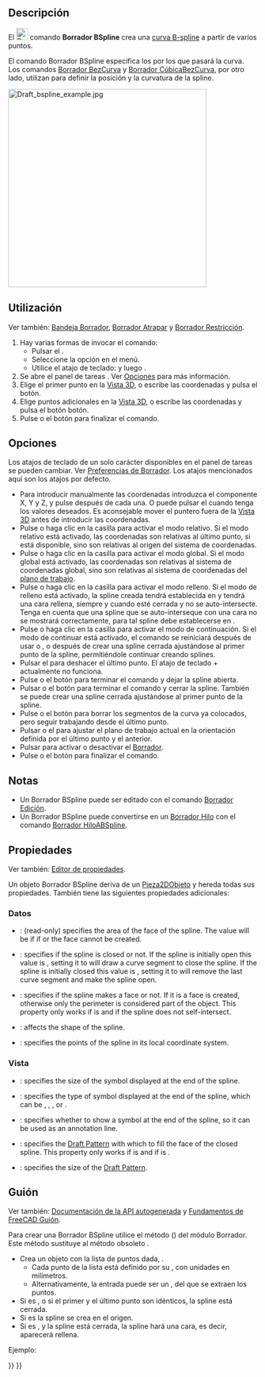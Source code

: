 <languages/>

<div class="mw-translate-fuzzy">
{{Docnav/es
|[[Draft_Polygon|Polígono]]
|[[Draft_CubicBezCurve|CúbicaBezCurva]]
|[[Draft_Workbench|Borrador]]
|IconL=Draft_Polygon.svg
|IconR=Draft_CubicBezCurve.svg
|IconC=Workbench_Draft.svg
}}
</div>

<div class="mw-translate-fuzzy">
{{GuiCommand/es
|Name=Draft BSpline
|Name/es=Borrador BSpline
|MenuLocation=Borrador → B-Spline 
|Workbenches=[[Draft_Workbench/es|Borrador]], [[Arch_Workbench/es|Arquitectura]]
|Shortcut={{KEY|B}} {{KEY|S}}
|Version=0.7
|SeeAlso=[[Draft_Wire/es|Borrador Hilo]], [[Draft_CubicBezCurve/es|Borrador CúbicaBezCurva]], [[Draft_BezCurve/es|Borrador BezCurva]]
}}
</div>

<span id="Description"></span>
==Descripción== 

El [[Image:Draft_BSpline.svg|24px]] comando '''Borrador BSpline''' crea una [https://es.wikipedia.org/wiki/B-spline curva B-spline] a partir de varios puntos.

El comando Borrador BSpline especifica los {{Emphasis|puntos exactos}} por los que pasará la curva. Los comandos [[Draft BezCurve/es|Borrador BezCurva]] y [[Draft_CubicBezCurve/es|Borrador CúbicaBezCurva]], por otro lado, utilizan {{Emphasis|puntos de control}} para definir la posición y la curvatura de la spline. 

[[Image:Draft_bspline_example.jpg|400px]]
{{Caption|Spline definida por múltiples puntos}}

<span id="Usage"></span>
==Utilización==

Ver también: [[Draft_Tray/es|Bandeja Borrador]], [[Draft_Snap/es|Borrador Atrapar]] y [[Draft_Constrain/es|Borrador Restricción]].

<div class="mw-translate-fuzzy">
#Hay varias formas de invocar el comando:
#* Pulsar el {{Button|[[Image:Draft_BSpline.svg|16px]] [[Draft_BSpline/es|Borrador BSpline]]}}.
#* Seleccione la opción {{MenuCommand|Borrador → [[Image:Draft_BSpline.svg|16px]] B-spline}} en el menú.
#* Utilice el atajo de teclado: {{KEY|B}} y luego {{KEY|S}}.
# Se abre el panel de tareas {{MenuCommand|B-spline}}. Ver [[#Opciones|Opciones]] para más información.
# Elige el primer punto en la [[3D_view/es|Vista 3D]], o escribe las coordenadas y pulsa el {{Button|[[Image:Draft_AddPoint.svg|16px]] Introducir punto}} botón.
# Elige puntos adicionales en la [[3D_view/es|Vista 3D]], o escribe las coordenadas y pulsa el botón {{Button|[[Image:Draft_AddPoint.svg|16px]] Introducir punto}} botón.
# Pulse {{KEY|Esc}} o el botón {{Button|Cerrar}} para finalizar el comando.
</div>

<span id="Options"></span>
==Opciones==

<div class="mw-translate-fuzzy">
Los atajos de teclado de un solo carácter disponibles en el panel de tareas se pueden cambiar. Ver [[Draft_Preferences/rs|Preferencias de Borrador]]. Los atajos mencionados aquí son los atajos por defecto.
</div>

<div class="mw-translate-fuzzy">
* Para introducir manualmente las coordenadas introduzca el componente X, Y y Z, y pulse {{KEY|Enter}} después de cada una. O puede pulsar el {{Button|[[Image:Draft_AddPoint.svg|16px]] Introducir punto}} cuando tenga los valores deseados. Es aconsejable mover el puntero fuera de la [[3D_view/es|Vista 3D]] antes de introducir las coordenadas.
* Pulse {{KEY|R}} o haga clic en la casilla {{MenuCommand|Relative}} para activar el modo relativo. Si el modo relativo está activado, las coordenadas son relativas al último punto, si está disponible, sino son relativas al origen del sistema de coordenadas.
* Pulse {{KEY|G}} o haga clic en la casilla {{MenuCommand|Global}} para activar el modo global. Si el modo global está activado, las coordenadas son relativas al sistema de coordenadas global, sino son relativas al sistema de coordenadas del [[Draft_SelectPlane/es|plano de trabajo]]. {{Version/es|0.20}}
* Pulse {{KEY|L}} o haga clic en la casilla {{MenuCommand|Filled}} para activar el modo relleno. Si el modo de relleno está activado, la spline creada tendrá {{PropertyData|Make Face}} establecida en {{TRUE}} y tendrá una cara rellena, siempre y cuando esté cerrada y no se auto-intersecte. Tenga en cuenta que una spline que se auto-interseque con una cara no se mostrará correctamente, para tal spline {{PropertyData|Make Face}} debe establecerse en {{FALSE}}.
* Pulse {{KEY|T}} o haga clic en la casilla {{MenuCommand|Continue}} para activar el modo de continuación. Si el modo de continuar está activado, el comando se reiniciará después de usar {{Button|[[Image:Draft_FinishLine.svg|16px]] Terminar}} o {{Button|[[Image:Draft_CloseLine.svg|16px]] Cerrar}}, o después de crear una spline cerrada ajustándose al primer punto de la spline, permitiéndole continuar creando splines.
* Pulsar el {{Button|[[Image:Draft_UndoLine.svg|16px]] Deshacer}} para deshacer el último punto. El atajo de teclado {{KEY|Ctrl}}+{{KEY|Z}} actualmente no funciona.
* Pulse {{KEY|A}} o el botón {{Button|[[Image:Draft_FinishLine.svg|16px]] Finalizar}} para terminar el comando y dejar la spline abierta.
* Pulsar {{KEY|O}} o el botón {{Button|[[Image:Draft_CloseLine.svg|16px]] Cerrar}} para terminar el comando y cerrar la spline. También se puede crear una spline cerrada ajustándose al primer punto de la spline.
* Pulse {{KEY|W}} o el botón {{Button|[[Image:Draft Wipe.svg|16px]] Limpiar}} para borrar los segmentos de la curva ya colocados, pero seguir trabajando desde el último punto.
* Pulsar {{KEY|U}} o el {{Button|[[Image:Draft SelectPlane.svg|16px]] [[Draft_SelectPlane/es|Ajustar el plano de trabajo]]}} para ajustar el plano de trabajo actual en la orientación definida por el último punto y el anterior.
* Pulsar {{KEY|S}} para activar o desactivar el [[Draft_Snap|Borrador]].
* Pulse {{KEY|Esc}} o el botón {{button|Close}} para finalizar el comando.
</div>

<span id="Notes"></span>
==Notas==

* Un Borrador BSpline puede ser editado con el comando [[Draft_Edit/es|Borrador Edición]].
* Un Borrador BSpline puede convertirse en un [[Draft_Wire/es|Borrador Hilo]] con el comando [[Draft_WireToBSpline/es|Borrador HiloABSpline]].

<span id="Properties"></span>
==Propiedades==

<div class="mw-translate-fuzzy">
Ver también: [[property_editor/es|Editor de propiedades]].
</div>

Un objeto Borrador BSpline deriva de un [[Part_Part2DObject/es|Pieza2DObjeto]] y hereda todas sus propiedades. También tiene las siguientes propiedades adicionales:

<span id="Data"></span>
=== Datos ===

{{TitleProperty|Draft}}

* {{PropertyData|Area|Area}}: (read-only) specifies the area of the face of the spline. The value will be {{value|0.0}} if {{PropertyData|Make Face}} if {{FALSE}} or the face cannot be created.
* {{PropertyData|Closed|Bool}}: specifies if the spline is closed or not. If the spline is initially open this value is {{FALSE}}, setting it to {{TRUE}} will draw a curve segment to close the spline. If the spline is initially closed this value is {{TRUE}}, setting it to {{FALSE}} will remove the last curve segment and make the spline open.
* {{PropertyData|Make Face|Bool}}: specifies if the spline makes a face or not. If it is {{TRUE}} a face is created, otherwise only the perimeter is considered part of the object. This property only works if {{PropertyData|Closed}} is {{TRUE}} and if the spline does not self-intersect.
* {{PropertyData|Parameterization|Float}}: affects the shape of the spline.
* {{PropertyData|Points|VectorList}}: specifies the points of the spline in its local coordinate system.

<span id="View"></span>
=== Vista ===

{{TitleProperty|Draft}}

* {{PropertyView|Arrow Size|Length}}: specifies the size of the symbol displayed at the end of the spline.
* {{PropertyView|Arrow Type|Enumeration}}: specifies the type of symbol displayed at the end of the spline, which can be {{value|Dot}}, {{value|Circle}}, {{value|Arrow}}, {{value|Tick}} or {{value|Tick-2}}.
* {{PropertyView|End Arrow|Bool}}: specifies whether to show a symbol at the end of the spline, so it can be used as an annotation line.
* {{PropertyView|Pattern|Enumeration}}: specifies the [[Draft_Pattern|Draft Pattern]] with which to fill the face of the closed spline. This property only works if {{PropertyData|Make Face}} is {{TRUE}} and if {{PropertyView|Display Mode}} is {{value|Flat Lines}}.
* {{PropertyView|Pattern Size|Float}}: specifies the size of the [[Draft_Pattern|Draft Pattern]].

<span id="Scripting"></span>
==Guión==

Ver también: [https://freecad.github.io/SourceDoc/ Documentación de la API autogenerada] y [[FreeCAD_Scripting_Basics/es|Fundamentos de FreeCAD Guión]].

Para crear una Borrador BSpline utilice el método {{incode|make_bspline}} ({{Version/es|0.19}}) del módulo Borrador. Este método sustituye al método obsoleto {{incode|makeBSpline}}.

{{Code|code=
bspline = make_bspline(pointslist, closed=False, placement=None, face=None, support=None)
bspline = make_bspline(Part.Wire, closed=False, placement=None, face=None, support=None)
}}

* Crea un objeto {{incode|bspline}} con la lista de puntos dada, {{incode|pointslist}}.
** Cada punto de la lista está definido por su {{incode|FreeCAD.Vector}}, con unidades en milímetros.
** Alternativamente, la entrada puede ser un {{incode|Part.Wire}}, del que se extraen los puntos.
* Si {{incode|closed}} es {{incode|True}}, o si el primer y el último punto son idénticos, la spline está cerrada.
* Si {{incode|placement}} es {{incode|None}} la spline se crea en el origen.
* Si {{incode|face}} es {{incode|True}}, y la spline está cerrada, la spline hará una cara, es decir, aparecerá rellena.

Ejemplo:

{{Code|code=
import FreeCAD as App
import Draft

doc = App.newDocument()

p1 = App.Vector(0, 0, 0)
p2 = App.Vector(1000, 1000, 0)
p3 = App.Vector(2000, 0, 0)

spline1 = Draft.make_bspline([p1, p2, p3], closed=False)
spline2 = Draft.make_bspline([p1, 2*p3, 1.3*p2], closed=False)
spline3 = Draft.make_bspline([1.3*p3, p1, -1.7*p2], closed=False)

doc.recompute()
}}


<div class="mw-translate-fuzzy">
{{Docnav/es
|[[Draft_Polygon|Polígono]]
|[[Draft_CubicBezCurve|CúbicaBezCurva]]
|[[Draft_Workbench|Borrador]]
|IconL=Draft_Polygon.svg
|IconR=Draft_CubicBezCurve.svg
|IconC=Workbench_Draft.svg
}}
</div>

{{Draft Tools navi{{#translation:}}}}
{{Userdocnavi{{#translation:}}}}
